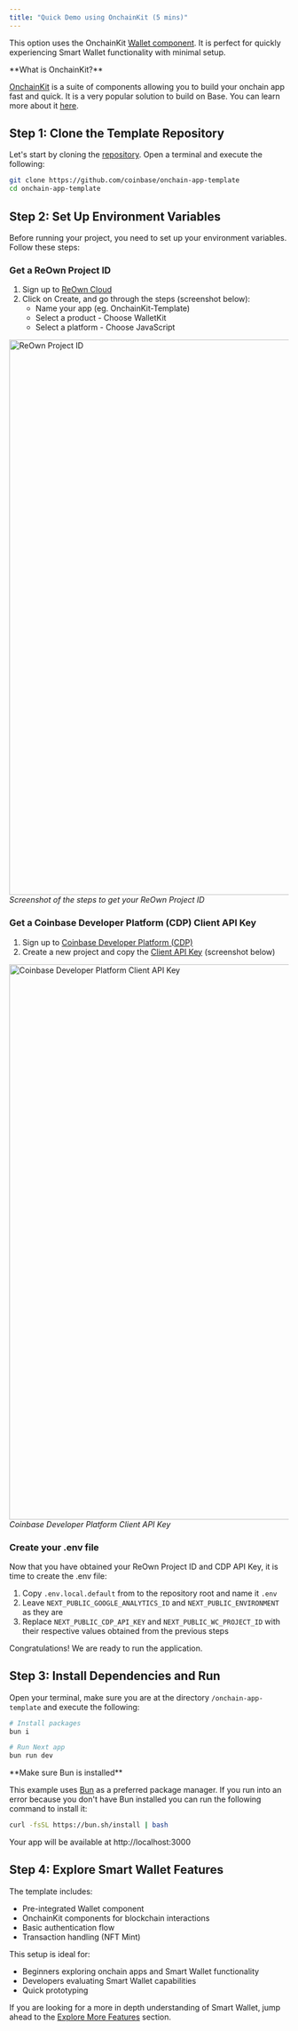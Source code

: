 ```yaml
---
title: "Quick Demo using OnchainKit (5 mins)"
---
```


This option uses the OnchainKit [Wallet component](/onchainkit/wallet/wallet). It is perfect for quickly experiencing Smart Wallet functionality with minimal setup.

<Note>
**What is OnchainKit?**

[OnchainKit](https://www.base.org/builders/onchainkit)
is a suite of components allowing you to build
your onchain app fast and quick. It is a
very popular solution to build on Base. You can learn more about it [here](/onchainkit/getting-started).

</Note>

## Step 1: Clone the Template Repository

Let's start by cloning the [repository](https://github.com/coinbase/onchain-app-template). Open a terminal and execute the following:

```bash
git clone https://github.com/coinbase/onchain-app-template
cd onchain-app-template
```

## Step 2: Set Up Environment Variables

Before running your project, you need to set up your environment variables. Follow these steps:

### Get a ReOwn Project ID

1. Sign up to [ReOwn Cloud](https://www.reown.com/cloud)
2. Click on Create, and go through the steps (screenshot below):
   - Name your app (eg. OnchainKit-Template)
   - Select a product - Choose WalletKit
   - Select a platform - Choose JavaScript

<div style={{ display: 'flex', flexDirection: 'column', alignItems: 'center' }}>
<Frame>
  <img
    alt="ReOwn Project ID"
    src="/images/smart-wallet/ReownSteps.png"
    width="1000"
    loading="lazy"
  />
</Frame>
  <em>Screenshot of the steps to get your ReOwn Project ID</em>
</div>

### Get a Coinbase Developer Platform (CDP) Client API Key

1. Sign up to [Coinbase Developer Platform (CDP)](https://portal.cdp.coinbase.com/)
2. Create a new project and copy the [Client API Key](https://portal.cdp.coinbase.com/projects/api-keys/client-key) (screenshot below)

<div style={{ display: 'flex', flexDirection: 'column', alignItems: 'center' }}>
<Frame>
  <img
    alt="Coinbase Developer Platform Client API Key"
    src="/images/smart-wallet/CDPSteps.png"
    width="1000"
    loading="lazy"
  />
</Frame>
  <em>Coinbase Developer Platform Client API Key</em>
</div>

### Create your .env file

Now that you have obtained your ReOwn Project ID and CDP API Key, it is time to create the .env file:

1. Copy `.env.local.default` from to the repository root and name it `.env`
2. Leave `NEXT_PUBLIC_GOOGLE_ANALYTICS_ID` and `NEXT_PUBLIC_ENVIRONMENT` as they are
3. Replace `NEXT_PUBLIC_CDP_API_KEY` and `NEXT_PUBLIC_WC_PROJECT_ID` with their respective values obtained from the previous steps

Congratulations! We are ready to run the application.

## Step 3: Install Dependencies and Run

Open your terminal, make sure you are at the directory `/onchain-app-template` and execute the following:

```bash
# Install packages
bun i

# Run Next app
bun run dev
```

<Warning>
**Make sure Bun is installed**

This example uses [Bun](https://bun.sh/) as a preferred package manager. If you run into an error because you don't have Bun installed you can run the following command to install it:

```bash
curl -fsSL https://bun.sh/install | bash
```

</Warning>

Your app will be available at http://localhost:3000

## Step 4: Explore Smart Wallet Features

The template includes:

- Pre-integrated Wallet component
- OnchainKit components for blockchain interactions
- Basic authentication flow
- Transaction handling (NFT Mint)

This setup is ideal for:

- Beginners exploring onchain apps and Smart Wallet functionality
- Developers evaluating Smart Wallet capabilities
- Quick prototyping

If you are looking for a more in depth understanding of Smart Wallet, jump ahead to the [Explore More Features](/smart-wallet/quickstart#explore-more-features) section.


<PolicyBanner />